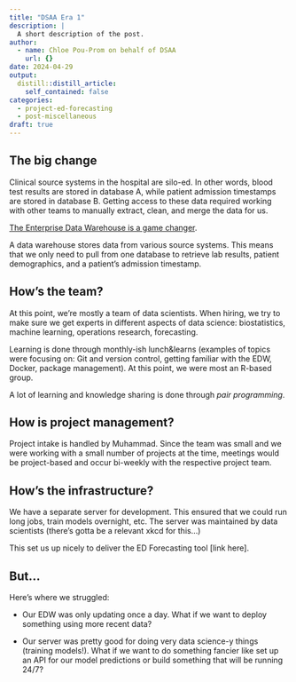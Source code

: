```yaml
---
title: "DSAA Era 1"
description: |
  A short description of the post.
author:
  - name: Chloe Pou-Prom on behalf of DSAA
    url: {}
date: 2024-04-29
output:
  distill::distill_article:
    self_contained: false
categories:
  - project-ed-forecasting
  - post-miscellaneous
draft: true
---
```


## The big change

Clinical source systems in the hospital are silo-ed. In other words, blood test results are stored in database A, while patient admission timestamps are stored in database B. Getting access to these data required working with other teams to manually extract, clean, and merge the data for us. 

[The Enterprise Data Warehouse is a game changer](link to that Youtube video).

A data warehouse stores data from various source systems. This means that we only need to pull from one database to retrieve lab results, patient demographics, and a patient’s admission timestamp. 

## How's the team?

At this point, we’re mostly a team of data scientists. When hiring, we try to make sure we get experts in different aspects of data science: biostatistics, machine learning, operations research, forecasting.

Learning is done through monthly-ish lunch&learns (examples of topics were focusing on: Git and version control, getting familiar with the EDW, Docker, package management). At this point, we were most an R-based group.

A lot of learning and knowledge sharing is done through _pair programming_.

## How is project management? 

Project intake is handled by Muhammad. Since the team was small and we were working with a small number of projects at the time, meetings would be project-based and occur bi-weekly with the respective project team. 

## How's the infrastructure?

We have a separate server for development. This ensured that we could run long jobs, train models overnight, etc.
The server was maintained by data scientists (there’s gotta be a relevant xkcd for this…)

This set us up nicely to deliver the ED Forecasting tool [link here].

## But...

Here's where we struggled:

- Our EDW was only updating once a day. What if we want to deploy something using more recent data?

- Our server was pretty good for doing very data science-y things (training models!). What if we want to do something fancier like set up an API for our model predictions or build something that will be running 24/7?
